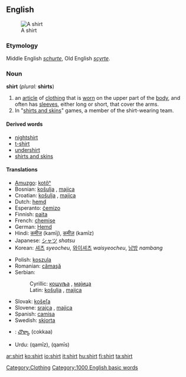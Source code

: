 {{wikipedia}}
==English==
[[Image:Shirt.jpg|thumb|A shirt]]
===Etymology===
Middle English ''[[schurte]]'', Old English ''[[scyrte]]''.

===Noun===
'''shirt''' (''plural:'' '''shirts''')

#an [[article]] of [[clothing]] that is [[wear|worn]] on the upper part of the [[body]], and often has [[sleeve]]s, either long or short, that cover the arms.
#In "[[shirts and skins]]" games, a member of the shirt-wearing team. 
====Derived words====
*[[nightshirt]]
*[[t-shirt]]
*[[undershirt]]
*[[shirts and skins]]

====Translations====
{{top}}
*[[Amuzgo]]: [[kotôⁿ]]
*Bosnian: [[košulja#Bosnian|košulja]] {{f}}, [[majica#Bosnian|majica]] {{f}}
*Croatian: [[košulja#Croatian|košulja]] {{f}}, [[majica#Croatian|majica]] {{f}}
*Dutch: [[hemd]] {{n}}
*Esperanto: [[ĉemizo]]
*Finnish: [[paita]]
*French: [[chemise]] {{f}}
*German: [[Hemd]] {{n}}
*Hindi: [[कमीज]] (kamīj), [[कमीज़]] (kamīz)
*Japanese: [[シャツ]] ''shatsu''
*Korean: [[셔츠]] ''syeocheu'', [[와이셔츠]] ''waisyeocheu'', [[남방]] ''nambang''
{{mid}}
*Polish: [[koszula]] {{f}}
*Romanian: [[cămaşă]] {{f}}
*Serbian:
*:Cyrillic: [[кошуља#Serbian|кошуља]] {{f}}, [[мајица#Serbian|мајица]] {{f}}
*:Latin: [[košulja#Serbian|košulja]] {{f}}, [[majica#Serbian|majica]] {{f}}
*Slovak: [[košeľa]] {{f}}
*Slovene: [[srajca]] {{f}}, [[majica]] {{f}}
*Spanish: [[camisa]] {{f}}
*Swedish: [[skjorta]] {{c}}
*{{te}}: [[చొక్కా]] (cokkaa)
*Urdu: {{FAchar|[[قمیض]]}} (qamīz), {{FAchar|[[قمیص]]}} (qamīs)
{{bottom}}

[[Category:Clothing]]
[[Category:1000 English basic words]]

[[ar:shirt]]
[[ko:shirt]]
[[io:shirt]]
[[it:shirt]]
[[hu:shirt]]
[[fi:shirt]]
[[ta:shirt]]